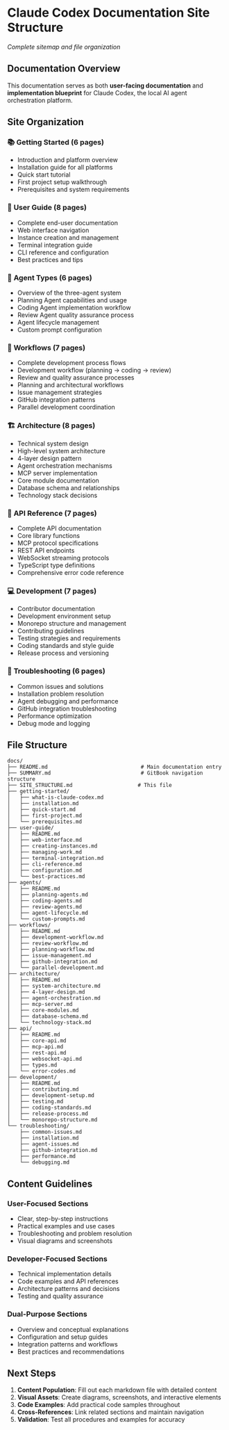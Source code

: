 # Claude Codex Documentation Site Structure

*Complete sitemap and file organization*

## Documentation Overview

This documentation serves as both **user-facing documentation** and **implementation blueprint** for Claude Codex, the local AI agent orchestration platform.

## Site Organization

### 📚 **Getting Started** (6 pages)
- Introduction and platform overview
- Installation guide for all platforms  
- Quick start tutorial
- First project setup walkthrough
- Prerequisites and system requirements

### 👤 **User Guide** (8 pages)
- Complete end-user documentation
- Web interface navigation
- Instance creation and management
- Terminal integration guide
- CLI reference and configuration
- Best practices and tips

### 🤖 **Agent Types** (6 pages)
- Overview of the three-agent system
- Planning Agent capabilities and usage
- Coding Agent implementation workflow
- Review Agent quality assurance process
- Agent lifecycle management
- Custom prompt configuration

### 🔄 **Workflows** (7 pages)
- Complete development process flows
- Development workflow (planning → coding → review)
- Review and quality assurance processes
- Planning and architectural workflows
- Issue management strategies
- GitHub integration patterns
- Parallel development coordination

### 🏗️ **Architecture** (8 pages)
- Technical system design
- High-level system architecture
- 4-layer design pattern
- Agent orchestration mechanisms
- MCP server implementation
- Core module documentation
- Database schema and relationships
- Technology stack decisions

### 🔌 **API Reference** (7 pages)
- Complete API documentation
- Core library functions
- MCP protocol specifications
- REST API endpoints
- WebSocket streaming protocols
- TypeScript type definitions
- Comprehensive error code reference

### 💻 **Development** (7 pages)
- Contributor documentation
- Development environment setup
- Monorepo structure and management
- Contributing guidelines
- Testing strategies and requirements
- Coding standards and style guide
- Release process and versioning

### 🔧 **Troubleshooting** (6 pages)
- Common issues and solutions
- Installation problem resolution
- Agent debugging and performance
- GitHub integration troubleshooting
- Performance optimization
- Debug mode and logging

## File Structure

```
docs/
├── README.md                              # Main documentation entry
├── SUMMARY.md                             # GitBook navigation structure
├── SITE_STRUCTURE.md                     # This file
├── getting-started/
│   ├── what-is-claude-codex.md
│   ├── installation.md
│   ├── quick-start.md
│   ├── first-project.md
│   └── prerequisites.md
├── user-guide/
│   ├── README.md
│   ├── web-interface.md
│   ├── creating-instances.md
│   ├── managing-work.md
│   ├── terminal-integration.md
│   ├── cli-reference.md
│   ├── configuration.md
│   └── best-practices.md
├── agents/
│   ├── README.md
│   ├── planning-agents.md
│   ├── coding-agents.md
│   ├── review-agents.md
│   ├── agent-lifecycle.md
│   └── custom-prompts.md
├── workflows/
│   ├── README.md
│   ├── development-workflow.md
│   ├── review-workflow.md
│   ├── planning-workflow.md
│   ├── issue-management.md
│   ├── github-integration.md
│   └── parallel-development.md
├── architecture/
│   ├── README.md
│   ├── system-architecture.md
│   ├── 4-layer-design.md
│   ├── agent-orchestration.md
│   ├── mcp-server.md
│   ├── core-modules.md
│   ├── database-schema.md
│   └── technology-stack.md
├── api/
│   ├── README.md
│   ├── core-api.md
│   ├── mcp-api.md
│   ├── rest-api.md
│   ├── websocket-api.md
│   ├── types.md
│   └── error-codes.md
├── development/
│   ├── README.md
│   ├── contributing.md
│   ├── development-setup.md
│   ├── testing.md
│   ├── coding-standards.md
│   ├── release-process.md
│   └── monorepo-structure.md
└── troubleshooting/
    ├── common-issues.md
    ├── installation.md
    ├── agent-issues.md
    ├── github-integration.md
    ├── performance.md
    └── debugging.md
```

## Content Guidelines

### User-Focused Sections
- Clear, step-by-step instructions
- Practical examples and use cases
- Troubleshooting and problem resolution
- Visual diagrams and screenshots

### Developer-Focused Sections  
- Technical implementation details
- Code examples and API references
- Architecture patterns and decisions
- Testing and quality assurance

### Dual-Purpose Sections
- Overview and conceptual explanations
- Configuration and setup guides
- Integration patterns and workflows
- Best practices and recommendations

## Next Steps

1. **Content Population**: Fill out each markdown file with detailed content
2. **Visual Assets**: Create diagrams, screenshots, and interactive elements
3. **Code Examples**: Add practical code samples throughout
4. **Cross-References**: Link related sections and maintain navigation
5. **Validation**: Test all procedures and examples for accuracy